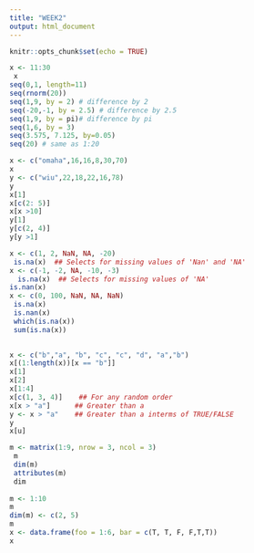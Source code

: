```yaml
---
title: "WEEK2"
output: html_document
---
```


```r
knitr::opts_chunk$set(echo = TRUE)
```
```r
x <- 11:30
 x
seq(0,1, length=11)
seq(rnorm(20))
seq(1,9, by = 2) # difference by 2
seq(-20,-1, by = 2.5) # difference by 2.5
seq(1,9, by = pi)# difference by pi
seq(1,6, by = 3)
seq(3.575, 7.125, by=0.05)
seq(20) # same as 1:20


```

```r
x <- c("omaha",16,16,8,30,70) 
x
y <- c("wiu",22,18,22,16,78)
y
x[1]
x[c(2: 5)]
x[x >10] 
y[1]
y[c(2, 4)]
y[y >1]

```

```r
x <- c(1, 2, NaN, NA, -20)
 is.na(x)  ## Selects for missing values of 'Nan' and 'NA'
x <- c(-1, -2, NA, -10, -3)
  is.na(x)  ## Selects for missing values of 'NA'
is.nan(x)
x <- c(0, 100, NaN, NA, NaN)
 is.na(x)
 is.nan(x)
 which(is.na(x))
 sum(is.na(x))
 
```

```r
x <- c("b","a", "b", "c", "c", "d", "a","b")
x[(1:length(x))[x == "b"]]
x[1]
x[2]
x[1:4]
x[c(1, 3, 4)]    ## For any random order
x[x > "a"]      ## Greater than a
y <- x > "a"    ## Greater than a interms of TRUE/FALSE
y
x[u]

```

```r
m <- matrix(1:9, nrow = 3, ncol = 3)
 m
 dim(m)
 attributes(m)
 dim
 
m <- 1:10
m
dim(m) <- c(2, 5)
m
x <- data.frame(foo = 1:6, bar = c(T, T, F, F,T,T))
x

```

